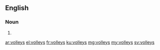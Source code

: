 ==English==

===Noun===
{{head|en}}

# {{plural of|volley}}

[[ar:volleys]]
[[el:volleys]]
[[fr:volleys]]
[[ku:volleys]]
[[mg:volleys]]
[[my:volleys]]
[[sv:volleys]]